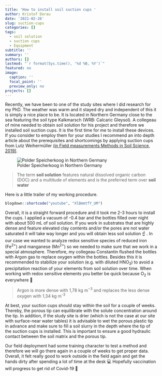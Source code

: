 ```yaml
---
title: 'How to install soil suction cups '
author: Kristof Dorau
date: '2021-02-26'
slug: suction-cups
categories: []
tags:
  - soil solution
  - suction cups
  - Equipment
subtitle: ''
summary: ''
authors: []
lastmod: "`r format(Sys.time(), '%d %B, %Y')`"
featured: no
image:
  caption: ''
  focal_point: ''
  preview_only: no
projects: []
---
```


Recently, we have been to one of the study sites where I did research for my PhD. The weather was warm and it stayed dry and independent of this it is simply a nice place to be. It is located in Northern Germany close to the sea featuring the soil type Kalkmarsch (WRB: Calcaric Gleysol). A collegeau of mine needed to obtain soil solution for his project and therefore we installed soil suction cups. It is the first time for me to install these devices. If you consider to employ them for your studies I recommend an into depth article about the prerequisites and shortcomings by applying suction cups from Lutz Weihermüller [(in Field measurements Methods in Soil Science, 2019)](https://www.schweizerbart.de/publications/detail/isbn/9783443011093/Weihermuller_Wessel_Bothe_eds_Field?af=featured).

![Polder Speicherkoog in Northern Germany](01.jpg)

> The term **soil solution** features natural dissolved organic carbon (DOC) and a multitude of elements and is the preferred term over **soil water**  

Here is a little trailer of my working procedure. 

```r

blogdown::shortcode("youtube", "XlBmmtfY_UM")

```

Overall, it is a straight forward procedure and it took me 2-3 hours to install the cups. I applied a vacuum of -0.4 bar and the bottles filled over night with about 500 mL of soil solution. If you work in substrates that are highly dense and feature elevated clay contents and/or the pores are not water saturated it will take way longer and you will obtain less soil solution  ☝ . In our case we wanted to analyze redox sensitive species of reduced iron (Fe^2+^) and manganese (Mn^2+^) so we needed to make sure that we work in a special atmosphere. Therefore, my collegeau Constantin flushed the bottles with Argon gas to replace oxygen within the bottles. Besides this it is recommended to stabilize your solution (e.g. with diluted HNO~3~) to avoid a precipitation reaction of your elements from soil solution over time. When working with redox sensitive elements you better be quick because O~2~ is everywhere 🚅

> Argon is more dense with 1,78 kg m^−3^ and replaces the less dense oxygen with 1,34 kg m^-3^

At best, your suction cups should stay within the soil for a couple of weeks. Thereby, the porous tip can equilibrate with the solute concentration around the tip. In addition, if the study site is drier (which is not the case at our site with surface-near water tables) it is advisable to wet the porous plastic tip in advance and make sure to fill a soil slurry in the depth where the tip of the suction cups is installed. This is important to ensure a good hydraulic contact between the soil matrix and the porous tip.  

Our field deployment had some training character to test a method and therefore we will go there again in a couple of weeks to get proper data. Overall, it felt really good to work outside in the field again and get the hands dirty after spending a lot of time at the desk 💻 Hopefully vaccination will progress to get rid of Covid-19 💉